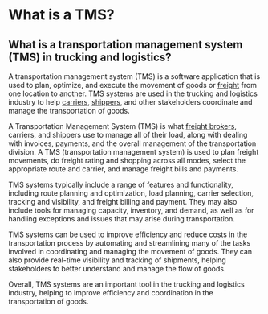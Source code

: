 # What is a TMS?

## What is a transportation management system (TMS) in trucking and logistics?

A transportation management system (TMS) is a software application that is used to plan, optimize, and execute the movement of goods or [freight](../what-is-freight-shipping.mdx) from one location to another. TMS systems are used in the trucking and logistics industry to help [carriers](../truckload-market/players/carriers/what-are-carriers-in-trucking.mdx), [shippers](../truckload-market/players/shippers/what-are-shippers-in-logistics.mdx), and other stakeholders coordinate and manage the transportation of goods.

A Transportation Management System (TMS) is what [freight brokers](../truckload-market/players/freight-brokers/what-are-freight-brokers.mdx), carriers, and shippers use to manage all of their load, along with dealing with invoices, payments, and the overall management of the transportation division. A TMS (transportation management system) is used to plan freight movements, do freight rating and shopping across all modes, select the appropriate route and carrier, and manage freight bills and payments.

TMS systems typically include a range of features and functionality, including route planning and optimization, load planning, carrier selection, tracking and visibility, and freight billing and payment. They may also include tools for managing capacity, inventory, and demand, as well as for handling exceptions and issues that may arise during transportation.

TMS systems can be used to improve efficiency and reduce costs in the transportation process by automating and streamlining many of the tasks involved in coordinating and managing the movement of goods. They can also provide real-time visibility and tracking of shipments, helping stakeholders to better understand and manage the flow of goods.

Overall, TMS systems are an important tool in the trucking and logistics industry, helping to improve efficiency and coordination in the transportation of goods.

